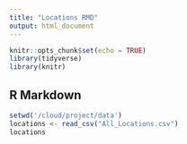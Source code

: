 ```yaml
---
title: "Locations RMD"
output: html_document
---
```


```r
knitr::opts_chunk$set(echo = TRUE)
library(tidyverse)
library(knitr)
```

## R Markdown



```r
setwd('/cloud/project/data')
locations <- read_csv("All_Locations.csv")
locations
```



